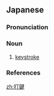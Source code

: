 ==Japanese==
{{ja-kanjitab|だ|けん|yomi=o}}

===Pronunciation===
{{ja-pron|yomi=o|だけん|acc=0|acc_ref=DJR}}

===Noun===
{{ja-noun|だけん}}

# [[keystroke]]

===References===
<references/>

[[zh:打鍵]]